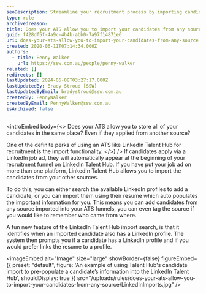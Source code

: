 ```yaml
---
seoDescription: Streamline your recruitment process by importing candidates from any source into LinkedIn Talent Hub and manage them in one place.
type: rule
archivedreason:
title: Does your ATS allow you to import your candidates from any source?
guid: f428df5f-4a9c-4b4b-abb0-7a97f14871e6
uri: does-your-ats-allow-you-to-import-your-candidates-from-any-source
created: 2020-06-11T07:14:34.000Z
authors:
  - title: Penny Walker
    url: https://ssw.com.au/people/penny-walker
related: []
redirects: []
lastUpdated: 2024-06-08T03:27:17.000Z
lastUpdatedBy: Brady Stroud [SSW]
lastUpdatedByEmail: bradystroud@ssw.com.au
createdBy: PennyWalker
createdByEmail: PennyWalker@ssw.com.au
isArchived: false
---
```


<introEmbed
  body={<>
Does your ATS allow you to store all of your candidates in the same place? Even if they applied from another source?

One of the definite perks of using an ATS like LinkedIn Talent Hub for recruitment is the import functionality.
  </>}
/>
If candidates apply via a LinkedIn job ad, they will automatically appear at the beginning of your recruitment funnel on LinkedIn Talent Hub. If you have put your job ad on more than one platform, LinkedIn Talent Hub allows you to import the candidates from your other sources.

To do this, you can either search the available LinkedIn profiles to add a candidate, or you can import them using their resume which auto populates the important information for you. This means you can add candidates from any source imported into your ATS funnels, you can even tag the source if you would like to remember who came from where.

A fun new feature of the LinkedIn Talent Hub import search, is that it identifies when an imported candidate also has a LinkedIn profile. The system then prompts you if a candidate has a LinkedIn profile and if you would prefer links the resume to a profile.


<imageEmbed
  alt="Image"
  size="large"
  showBorder={false}
  figureEmbed={{
    preset: "default",
    figure: 'An example of using Talent Hub\'s candidate import to pre-populate a candidate’s information into the LinkedIn Talent Hub',
    shouldDisplay: true
  }}
  src="/uploads/rules/does-your-ats-allow-you-to-import-your-candidates-from-any-source/LinkedInImports.jpg"
/>
